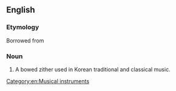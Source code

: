 ==English==
{{wikipedia}}

===Etymology===
Borrowed from {{bor|en|ko|아쟁}}

===Noun===
{{en-noun|?}}

# A bowed zither used in Korean traditional and classical music.

[[Category:en:Musical instruments]]
